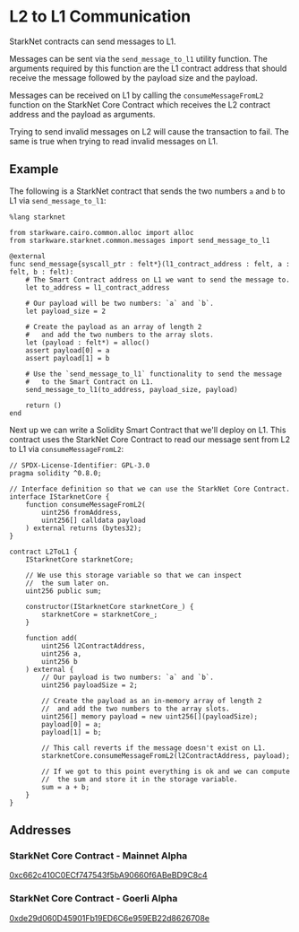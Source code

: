 # L2 to L1 Communication

StarkNet contracts can send messages to L1.

Messages can be sent via the `send_message_to_l1` utility function. The arguments required by this function are the L1 contract address that should receive the message followed by the payload size and the payload.

Messages can be received on L1 by calling the `consumeMessageFromL2` function on the StarkNet Core Contract which receives the L2 contract address and the payload as arguments.

Trying to send invalid messages on L2 will cause the transaction to fail. The same is true when trying to read invalid messages on L1.

## Example

The following is a StarkNet contract that sends the two numbers `a` and `b` to L1 via `send_message_to_l1`:

```cairo
%lang starknet

from starkware.cairo.common.alloc import alloc
from starkware.starknet.common.messages import send_message_to_l1

@external
func send_message{syscall_ptr : felt*}(l1_contract_address : felt, a : felt, b : felt):
    # The Smart Contract address on L1 we want to send the message to.
    let to_address = l1_contract_address

    # Our payload will be two numbers: `a` and `b`.
    let payload_size = 2

    # Create the payload as an array of length 2
    #   and add the two numbers to the array slots.
    let (payload : felt*) = alloc()
    assert payload[0] = a
    assert payload[1] = b

    # Use the `send_message_to_l1` functionality to send the message
    #   to the Smart Contract on L1.
    send_message_to_l1(to_address, payload_size, payload)

    return ()
end
```

Next up we can write a Solidity Smart Contract that we'll deploy on L1. This contract uses the StarkNet Core Contract to read our message sent from L2 to L1 via `consumeMessageFromL2`:

```solidity
// SPDX-License-Identifier: GPL-3.0
pragma solidity ^0.8.0;

// Interface definition so that we can use the StarkNet Core Contract.
interface IStarknetCore {
    function consumeMessageFromL2(
        uint256 fromAddress,
        uint256[] calldata payload
    ) external returns (bytes32);
}

contract L2ToL1 {
    IStarknetCore starknetCore;

    // We use this storage variable so that we can inspect
    //  the sum later on.
    uint256 public sum;

    constructor(IStarknetCore starknetCore_) {
        starknetCore = starknetCore_;
    }

    function add(
        uint256 l2ContractAddress,
        uint256 a,
        uint256 b
    ) external {
        // Our payload is two numbers: `a` and `b`.
        uint256 payloadSize = 2;

        // Create the payload as an in-memory array of length 2
        //  and add the two numbers to the array slots.
        uint256[] memory payload = new uint256[](payloadSize);
        payload[0] = a;
        payload[1] = b;

        // This call reverts if the message doesn't exist on L1.
        starknetCore.consumeMessageFromL2(l2ContractAddress, payload);

        // If we got to this point everything is ok and we can compute
        //  the sum and store it in the storage variable.
        sum = a + b;
    }
}
```

## Addresses

### StarkNet Core Contract - Mainnet Alpha

[0xc662c410C0ECf747543f5bA90660f6ABeBD9C8c4](https://etherscan.io/address/0xc662c410C0ECf747543f5bA90660f6ABeBD9C8c4)

### StarkNet Core Contract - Goerli Alpha

[0xde29d060D45901Fb19ED6C6e959EB22d8626708e](https://goerli.etherscan.io/address/0xde29d060D45901Fb19ED6C6e959EB22d8626708e)
